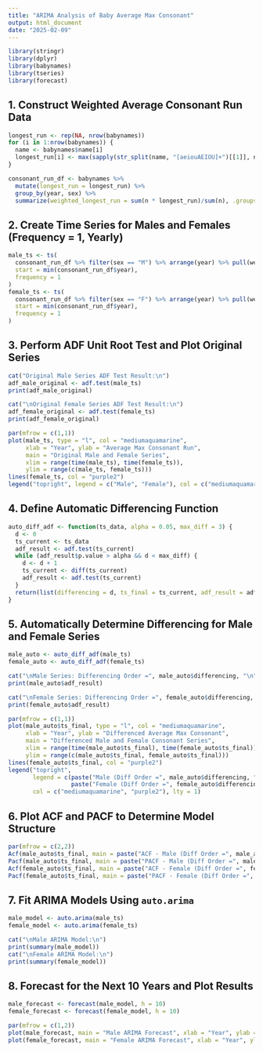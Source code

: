 ```yaml
---
title: "ARIMA Analysis of Baby Average Max Consonant"
output: html_document
date: "2025-02-09"
---
```


```r
library(stringr)
library(dplyr)
library(babynames)
library(tseries)
library(forecast)
```

## 1. Construct Weighted Average Consonant Run Data
```r
longest_run <- rep(NA, nrow(babynames))
for (i in 1:nrow(babynames)) {
  name <- babynames$name[i]
  longest_run[i] <- max(sapply(str_split(name, "[aeiouAEIOU]+")[[1]], nchar))
}

consonant_run_df <- babynames %>%
  mutate(longest_run = longest_run) %>%
  group_by(year, sex) %>%
  summarize(weighted_longest_run = sum(n * longest_run)/sum(n), .groups = "drop")
```

## 2. Create Time Series for Males and Females (Frequency = 1, Yearly)
```r
male_ts <- ts(
  consonant_run_df %>% filter(sex == "M") %>% arrange(year) %>% pull(weighted_longest_run),
  start = min(consonant_run_df$year),
  frequency = 1
)
female_ts <- ts(
  consonant_run_df %>% filter(sex == "F") %>% arrange(year) %>% pull(weighted_longest_run),
  start = min(consonant_run_df$year),
  frequency = 1
)
```

## 3. Perform ADF Unit Root Test and Plot Original Series
```r
cat("Original Male Series ADF Test Result:\n")
adf_male_original <- adf.test(male_ts)
print(adf_male_original)

cat("\nOriginal Female Series ADF Test Result:\n")
adf_female_original <- adf.test(female_ts)
print(adf_female_original)
```

```r
par(mfrow = c(1,1))
plot(male_ts, type = "l", col = "mediumaquamarine",
     xlab = "Year", ylab = "Average Max Consonant Run",
     main = "Original Male and Female Series",
     xlim = range(time(male_ts), time(female_ts)),
     ylim = range(c(male_ts, female_ts)))
lines(female_ts, col = "purple2")
legend("topright", legend = c("Male", "Female"), col = c("mediumaquamarine", "purple2"), lty = 1)
```

## 4. Define Automatic Differencing Function
```r
auto_diff_adf <- function(ts_data, alpha = 0.05, max_diff = 3) {
  d <- 0
  ts_current <- ts_data
  adf_result <- adf.test(ts_current)
  while (adf_result$p.value > alpha && d < max_diff) {
    d <- d + 1
    ts_current <- diff(ts_current)
    adf_result <- adf.test(ts_current)
  }
  return(list(differencing = d, ts_final = ts_current, adf_result = adf_result))
}
```

## 5. Automatically Determine Differencing for Male and Female Series
```r
male_auto <- auto_diff_adf(male_ts)
female_auto <- auto_diff_adf(female_ts)

cat("\nMale Series: Differencing Order =", male_auto$differencing, "\n")
print(male_auto$adf_result)

cat("\nFemale Series: Differencing Order =", female_auto$differencing, "\n")
print(female_auto$adf_result)
```

```r
par(mfrow = c(1,1))
plot(male_auto$ts_final, type = "l", col = "mediumaquamarine",
     xlab = "Year", ylab = "Differenced Average Max Consonant",
     main = "Differenced Male and Female Consonant Series",
     xlim = range(time(male_auto$ts_final), time(female_auto$ts_final)),
     ylim = range(c(male_auto$ts_final, female_auto$ts_final)))
lines(female_auto$ts_final, col = "purple2")
legend("topright", 
       legend = c(paste("Male (Diff Order =", male_auto$differencing, ")"),
                  paste("Female (Diff Order =", female_auto$differencing, ")")),
       col = c("mediumaquamarine", "purple2"), lty = 1)
```

## 6. Plot ACF and PACF to Determine Model Structure
```r
par(mfrow = c(2,2))
Acf(male_auto$ts_final, main = paste("ACF - Male (Diff Order =", male_auto$differencing, ")"))
Pacf(male_auto$ts_final, main = paste("PACF - Male (Diff Order =", male_auto$differencing, ")"))
Acf(female_auto$ts_final, main = paste("ACF - Female (Diff Order =", female_auto$differencing, ")"))
Pacf(female_auto$ts_final, main = paste("PACF - Female (Diff Order =", female_auto$differencing, ")"))
```

## 7. Fit ARIMA Models Using `auto.arima`
```r
male_model <- auto.arima(male_ts)
female_model <- auto.arima(female_ts)

cat("\nMale ARIMA Model:\n")
print(summary(male_model))
cat("\nFemale ARIMA Model:\n")
print(summary(female_model))
```

## 8. Forecast for the Next 10 Years and Plot Results
```r
male_forecast <- forecast(male_model, h = 10)
female_forecast <- forecast(female_model, h = 10)

par(mfrow = c(1,2))
plot(male_forecast, main = "Male ARIMA Forecast", xlab = "Year", ylab = "Average Max Consonant Run")
plot(female_forecast, main = "Female ARIMA Forecast", xlab = "Year", ylab = "Average Max Consonant Run")
```
